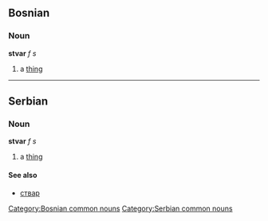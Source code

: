 ==Bosnian==
===Noun===
'''stvar''' ''f s''
#a [[thing]]
[[Category:Bosnian common nouns]]
----
==Serbian==
===Noun===
'''stvar''' ''f s''
#a [[thing]]
====See also====
*[[ствар]]
[[Category:Serbian common nouns]]